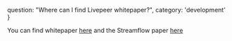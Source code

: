   question: "Where can I find Livepeer whitepaper?",
  category: 'development'
}

You can find whitepaper [here](https://github.com/livepeer/wiki/blob/master/WHITEPAPER.md) and the Streamflow paper [here](https://github.com/livepeer/wiki/blob/master/STREAMFLOW.md) 